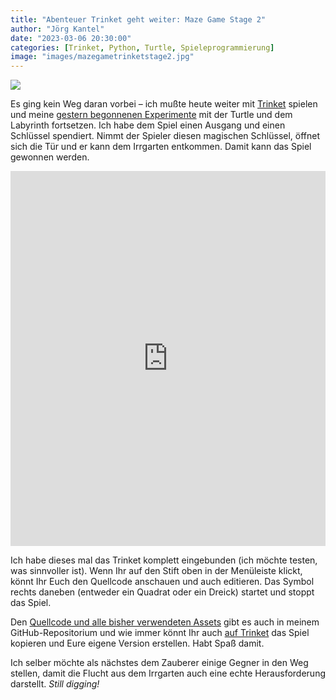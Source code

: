 ```yaml
---
title: "Abenteuer Trinket geht weiter: Maze Game Stage 2"
author: "Jörg Kantel"
date: "2023-03-06 20:30:00"
categories: [Trinket, Python, Turtle, Spieleprogrammierung]
image: "images/mazegametrinketstage2.jpg"
---
```


[![](images/mazegametrinketstage2-b.jpg)](https://www.flickr.com/photos/schockwellenreiter/52730484104/)

Es ging kein Weg daran vorbei -- ich mußte heute weiter mit [Trinket](http://cognitiones.kantel-chaos-team.de/programmierung/python/trinket.html) spielen und meine [gestern begonnenen Experimente](https://kantel.github.io/posts/2023030501_maze_game_1/) mit der Turtle und dem Labyrinth fortsetzen. Ich habe dem Spiel einen Ausgang und einen Schlüssel spendiert. Nimmt der Spieler diesen magischen Schlüssel, öffnet sich die Tür und er kann dem Irrgarten entkommen. Damit kann das Spiel gewonnen werden.

<iframe src="https://trinket.io/embed/python/51a1daf8f0?toggleCode=true&start=result" width="100%" height="600" frameborder="0" marginwidth="0" marginheight="0" allowfullscreen></iframe>

Ich habe dieses mal das Trinket komplett eingebunden (ich möchte testen, was sinnvoller ist). Wenn Ihr auf den Stift oben in der Menüleiste klickt, könnt Ihr Euch den Quellcode anschauen und auch editieren. Das Symbol rechts daneben (entweder ein Quadrat oder ein Dreick) startet und stoppt das Spiel.

Den [Quellcode und alle bisher verwendeten Assets](https://github.com/kantel/trinket/tree/main/maze_game/stage2) gibt es auch in meinem GitHub-Repositorium und wie immer könnt Ihr auch [auf Trinket](https://trinket.io/python/51a1daf8f0) das Spiel kopieren und Eure eigene Version erstellen. Habt Spaß damit.

Ich selber möchte als nächstes dem Zauberer einige Gegner in den Weg stellen, damit die Flucht aus dem Irrgarten auch eine echte Herausforderung darstellt. *Still digging!*